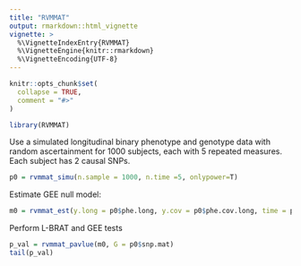 ```yaml
---
title: "RVMMAT"
output: rmarkdown::html_vignette
vignette: >
  %\VignetteIndexEntry{RVMMAT}
  %\VignetteEngine{knitr::rmarkdown}
  %\VignetteEncoding{UTF-8}
---
```


```r
knitr::opts_chunk$set(
  collapse = TRUE,
  comment = "#>"
)
```

```r
library(RVMMAT)
```

Use a simulated longitudinal binary phenotype and genotype data with random ascertainment for 1000 subjects, each with 5 repeated measures. Each subject has 2 causal SNPs.
```r
p0 = rvmmat_simu(n.sample = 1000, n.time =5, onlypower=T)
```


Estimate GEE null model:
```r
m0 = rvmmat_est(y.long = p0$phe.long, y.cov = p0$phe.cov.long, time = p0$phe.time)

```

Perform L-BRAT and GEE tests
```r
p_val = rvmmat_pavlue(m0, G = p0$snp.mat)
tail(p_val)
```


